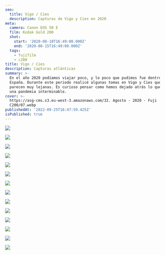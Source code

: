 ```yaml
---
seo:
  title: Vigo / Cies
  description: Capturas de Vigo y Cies en 2020
meta:
  camera: Canon EOS 50 E
  film: Kodak Gold 200
  shot:
    start: '2020-08-10T16:49:00.000Z'
    end: '2020-08-15T16:49:00.000Z'
  tags:
    - fujifilm
    - c200
title: Vigo / Cies
description: Capturas atlánticas
summary: >-
  En el año 2020 podíamos viajar poco, y lo poco que pudimos fue dentro de
  España. Durante este periodo realicé algunas tomas en Vigo y Cies que ahora me
  parecen muy lejanas. Es curioso pensar como hemos dejado atrás lo que parecía
  una pandemia interminable.
cover: >-
  https://asg-cms.s3.eu-west-3.amazonaws.com/32. Agosto - 2020 - Fuji
  C200/07.webp
publishedAt: '2022-09-25T16:47:59.425Z'
isPublished: true
---
```


![](<https://asg-cms.s3.eu-west-3.amazonaws.com/32. Agosto - 2020 - Fuji C200/01.webp>)

![](<https://asg-cms.s3.eu-west-3.amazonaws.com/32. Agosto - 2020 - Fuji C200/02.webp>)

![](<https://asg-cms.s3.eu-west-3.amazonaws.com/32. Agosto - 2020 - Fuji C200/03.webp>)

![](<https://asg-cms.s3.eu-west-3.amazonaws.com/32. Agosto - 2020 - Fuji C200/04.webp>)

![](<https://asg-cms.s3.eu-west-3.amazonaws.com/32. Agosto - 2020 - Fuji C200/05.webp>)

![](<https://asg-cms.s3.eu-west-3.amazonaws.com/32. Agosto - 2020 - Fuji C200/06.webp>)

![](<https://asg-cms.s3.eu-west-3.amazonaws.com/32. Agosto - 2020 - Fuji C200/07.webp>)

![](<https://asg-cms.s3.eu-west-3.amazonaws.com/32. Agosto - 2020 - Fuji C200/08.webp>)

![](<https://asg-cms.s3.eu-west-3.amazonaws.com/32. Agosto - 2020 - Fuji C200/09.webp>)

![](<https://asg-cms.s3.eu-west-3.amazonaws.com/32. Agosto - 2020 - Fuji C200/10.webp>)

![](<https://asg-cms.s3.eu-west-3.amazonaws.com/32. Agosto - 2020 - Fuji C200/11.webp>)

![](<https://asg-cms.s3.eu-west-3.amazonaws.com/32. Agosto - 2020 - Fuji C200/12.webp>)

![](<https://asg-cms.s3.eu-west-3.amazonaws.com/32. Agosto - 2020 - Fuji C200/13.webp>)

![](<https://asg-cms.s3.eu-west-3.amazonaws.com/32. Agosto - 2020 - Fuji C200/14.webp>)

